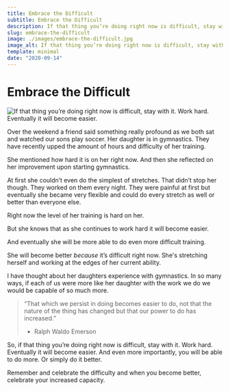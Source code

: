 ```yaml
---
title: Embrace the Difficult
subtitle: Embrace the Difficult
description: If that thing you’re doing right now is difficult, stay with it. Work hard. Eventually it will become easier.
slug: embrace-the-difficult
image: ./images/embrace-the-difficult.jpg
image_alt: If that thing you’re doing right now is difficult, stay with it. Work hard. Eventually it will become easier.
template: minimal
date: "2020-09-14"
---
```


# Embrace the Difficult

![If that thing you’re doing right now is difficult, stay with it. Work hard. Eventually it will become easier.](./images/embrace-the-difficult.jpg)

Over the weekend a friend said something really profound as we both sat and watched our sons play soccer. Her daughter is in gymnastics. They have recently upped the amount of hours and difficulty of her training.

She mentioned how hard it is on her right now. And then she reflected on her improvement upon starting gymnastics.

At first she couldn’t even do the simplest of stretches. That didn’t stop her though. They worked on them every night. They were painful at first but eventually she became very flexible and could do every stretch as well or better than everyone else.

Right now the level of her training is hard on her.

But she knows that as she continues to work hard it will become easier.

And eventually she will be more able to do even more difficult training.

She will become better _because_ it’s difficult right now. She's stretching herself and working at the edges of her current ability.

I have thought about her daughters experience with gymnastics. In so many ways, if each of us were more like her daughter with the work we do we would be capable of so much more.

> “That which we persist in doing becomes easier to do, not that the nature of the thing has changed but that our power to do has increased.”
>
> - Ralph Waldo Emerson

So, if that thing you’re doing right now is difficult, stay with it. Work hard. Eventually it will become easier. And even more importantly, you will be able to do more. Or simply do it better.

Remember and celebrate the difficulty and when you become better, celebrate your increased capacity.
